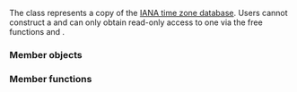 {{cpp/chrono/title|tzdb}}
{{cpp/chrono/tzdb/navbar}}
{{dcl begin}}
{{dcl header|chrono}}
{{dcl|since=c++20|
struct tzdb;
}}
{{dcl end}}
The class {{tt|tzdb}} represents a copy of the [https://www.iana.org/time-zones IANA time zone database]. Users cannot construct a {{tt|tzdb}} and can only obtain read-only access to one via the free functions {{lc|std::chrono::get_tzdb_list}} and {{lc|std::chrono::get_tzdb}}.

===Member objects===
{{dsc begin}}
{{dsc hitem|Member object|Description}}
{{dsc|{{tt|version}}|A {{lc|std::string}} that contains the version of the database}}
{{dsc|{{tt|zones}}|A sorted {{c|std::vector&lt;std::chrono::time_zone&gt;}} containing description of time zones}}
{{dsc|{{tt|links}}|A sorted {{c|std::vector&lt;std::chrono::time_zone_link&gt;}} containing description of alternative names of time zones (links)}}
{{dsc|{{tt|leap_seconds}}|A sorted {{c|std::vector&lt;std::chrono::leap_second&gt;}} containing description of leap seconds}}
{{dsc end}}

===Member functions===
{{dsc begin}}
{{dsc inc|cpp/chrono/tzdb/dsc locate_zone}}
{{dsc inc|cpp/chrono/tzdb/dsc current_zone}}
{{dsc end}}

{{langlinks|es|ja|ru|zh}}